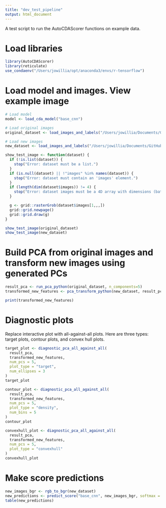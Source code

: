 ```yaml
---
title: "dev_test_pipeline"
output: html_document
---
```


A test script to run the AutoCDAScorer functions on example data.


# Load libraries
```r
library(AutoCDAScorer)
library(reticulate)
use_condaenv("/Users/jowillia/opt/anaconda3/envs/r-tensorflow")
```


# Load model and images. View example image
```r
# Load model
model <- load_cda_model("base_cnn")

# Load original images
original_dataset <- load_images_and_labels("/Users/jowillia/Documents/GitHub/Bulletproof_Models/data/cropped_images", image_size=64, labels=TRUE)

# Load new images
new_dataset <- load_images_and_labels("/Users/jowillia/Documents/GitHub/Bulletproof_Models/data/bio_test", image_size=64, labels=TRUE)
```

```r
show_test_image <- function(dataset) {
  if (!is.list(dataset)) {
    stop("Error: dataset must be a list.")
  }
  if (is.null(dataset) || !"images" %in% names(dataset)) {
    stop("Error: dataset must contain an 'images' element.")
  }
  if (length(dim(dataset$images)) != 4) {
    stop("Error: dataset images must be a 4D array with dimensions (batch, height, width, channels).")
  }

  g <- grid::rasterGrob(dataset$images[1,,,])
  grid::grid.newpage()
  grid::grid.draw(g)
}

show_test_image(original_dataset)
show_test_image(new_dataset)
```

# Build PCA from original images and transform new images using generated PCs
```r
result_pca <- run_pca_python(original_dataset, n_components=5)
transformed_new_features <- pca_transform_python(new_dataset, result_pca)
```

```r
print(transformed_new_features)
```

# Diagnostic plots
Replace interactive plot with all-against-all plots. Here are three types: target plots, contour plots, and convex hull plots.
```r
target_plot <- diagnostic_pca_all_against_all(
  result_pca,
  transformed_new_features,
  num_pcs = 5,
  plot_type = "target",
  num_ellipses = 3
)
target_plot

contour_plot <- diagnostic_pca_all_against_all(
  result_pca,
  transformed_new_features,
  num_pcs = 5,
  plot_type = "density",
  num_bins = 5
)
contour_plot

convexhull_plot <- diagnostic_pca_all_against_all(
  result_pca,
  transformed_new_features,
  num_pcs = 5,
  plot_type = "convexhull"
)
convexhull_plot
```

# Make score predictions
```r
new_images_bgr <- rgb_to_bgr(new_dataset)
new_predictions <- predict_score("base_cnn", new_images_bgr, softmax = FALSE)
table(new_predictions)
```
